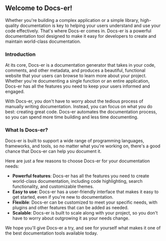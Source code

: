 ## Welcome to Docs-er!

Whether you're building a complex application or a simple library, high-quality documentation is key to helping your users understand and use your code effectively. That's where Docs-er comes in. Docs-er is a powerful documentation tool designed to make it easy for developers to create and maintain world-class documentation.

### Introduction

At its core, Docs-er is a documentation generator that takes in your code, comments, and other metadata, and produces a beautiful, functional website that your users can browse to learn more about your project. Whether you're documenting a single function or an entire application, Docs-er has all the features you need to keep your users informed and engaged.

With Docs-er, you don't have to worry about the tedious process of manually writing documentation. Instead, you can focus on what you do best: creating great code. Docs-er automates the documentation process, so you can spend more time building and less time documenting.

### What Is Docs-er?

Docs-er is built to support a wide range of programming languages, frameworks, and tools, so no matter what you're working on, there's a good chance that Docs-er can help you document it.

Here are just a few reasons to choose Docs-er for your documentation needs:

- **Powerful features**: Docs-er has all the features you need to create world-class documentation, including code highlighting, search functionality, and customizable themes.
- **Easy to use**: Docs-er has a user-friendly interface that makes it easy to get started, even if you're new to documentation.
- **Flexible**: Docs-er can be customized to meet your specific needs, with plugins and other features that can be added as needed.
- **Scalable**: Docs-er is built to scale along with your project, so you don't have to worry about outgrowing it as your needs change.

We hope you'll give Docs-er a try, and see for yourself what makes it one of the best documentation tools available today.
